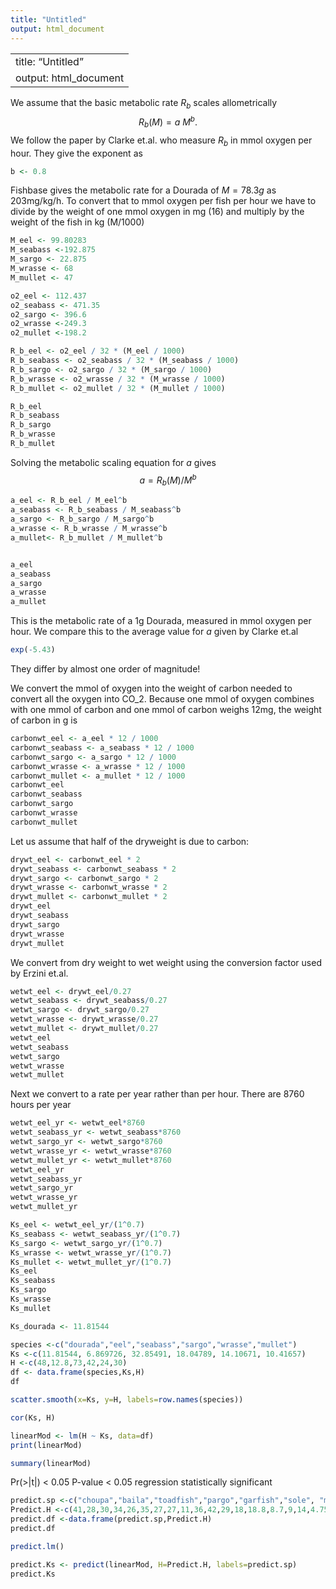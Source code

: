```yaml
---
title: "Untitled"
output: html_document
---
```


---
title: "Untitled"
output: html_document
---

We assume that the basic metabolic rate $R_b$ scales allometrically 
$$
R_b(M)=a\ M^{b}.
$$
We follow the paper by Clarke et.al. who measure $R_b$ in mmol oxygen per hour.
They give the exponent as
```r
b <- 0.8
```

Fishbase gives the metabolic rate for a Dourada of $M=78.3 g$ as 203mg/kg/h. To 
convert that to mmol oxygen per fish per hour we have to divide by the weight of
one mmol oxygen in mg (16) and multiply by the weight of the fish in kg
(M/1000)
```r
M_eel <- 99.80283
M_seabass <-192.875
M_sargo <- 22.875
M_wrasse <- 68
M_mullet <- 47
```
```r
o2_eel <- 112.437
o2_seabass <- 471.35
o2_sargo <- 396.6
o2_wrasse <-249.3
o2_mullet <-198.2
```
```r
R_b_eel <- o2_eel / 32 * (M_eel / 1000)
R_b_seabass <- o2_seabass / 32 * (M_seabass / 1000)
R_b_sargo <- o2_sargo / 32 * (M_sargo / 1000)
R_b_wrasse <- o2_wrasse / 32 * (M_wrasse / 1000)
R_b_mullet <- o2_mullet / 32 * (M_mullet / 1000)
```
```r
R_b_eel
R_b_seabass
R_b_sargo
R_b_wrasse
R_b_mullet
```
Solving the metabolic scaling equation for $a$ gives
$$
a = R_b(M) / M^{b}
$$
```r
a_eel <- R_b_eel / M_eel^b
a_seabass <- R_b_seabass / M_seabass^b
a_sargo <- R_b_sargo / M_sargo^b
a_wrasse <- R_b_wrasse / M_wrasse^b
a_mullet<- R_b_mullet / M_mullet^b


a_eel
a_seabass
a_sargo
a_wrasse
a_mullet
```
This is the metabolic rate of a 1g Dourada, measured in mmol oxygen per hour.
We compare this to the average value for $a$ given by Clarke et.al
```r
exp(-5.43)
```
They differ by almost one order of magnitude!

We convert the mmol of oxygen into the weight of carbon needed to convert all
the oxygen into CO_2. Because one mmol of oxygen combines with one mmol of carbon
and one mmol of carbon weighs 12mg, the weight of carbon in g is
```r
carbonwt_eel <- a_eel * 12 / 1000
carbonwt_seabass <- a_seabass * 12 / 1000
carbonwt_sargo <- a_sargo * 12 / 1000
carbonwt_wrasse <- a_wrasse * 12 / 1000
carbonwt_mullet <- a_mullet * 12 / 1000
carbonwt_eel
carbonwt_seabass
carbonwt_sargo
carbonwt_wrasse
carbonwt_mullet
```
Let us assume that half of the dryweight is due to carbon:
```r
drywt_eel <- carbonwt_eel * 2
drywt_seabass <- carbonwt_seabass * 2
drywt_sargo <- carbonwt_sargo * 2
drywt_wrasse <- carbonwt_wrasse * 2
drywt_mullet <- carbonwt_mullet * 2
drywt_eel
drywt_seabass
drywt_sargo
drywt_wrasse
drywt_mullet
```
We convert from dry weight to wet weight using the conversion factor used by 
Erzini et.al.
```r
wetwt_eel <- drywt_eel/0.27
wetwt_seabass <- drywt_seabass/0.27
wetwt_sargo <- drywt_sargo/0.27
wetwt_wrasse <- drywt_wrasse/0.27
wetwt_mullet <- drywt_mullet/0.27
wetwt_eel
wetwt_seabass
wetwt_sargo
wetwt_wrasse
wetwt_mullet
```
Next we convert to a rate per year rather than per hour. There are 8760 hours per year
```r
wetwt_eel_yr <- wetwt_eel*8760
wetwt_seabass_yr <- wetwt_seabass*8760
wetwt_sargo_yr <- wetwt_sargo*8760
wetwt_wrasse_yr <- wetwt_wrasse*8760
wetwt_mullet_yr <- wetwt_mullet*8760
wetwt_eel_yr
wetwt_seabass_yr
wetwt_sargo_yr
wetwt_wrasse_yr
wetwt_mullet_yr
```
```r
Ks_eel <- wetwt_eel_yr/(1^0.7)
Ks_seabass <- wetwt_seabass_yr/(1^0.7)
Ks_sargo <- wetwt_sargo_yr/(1^0.7)
Ks_wrasse <- wetwt_wrasse_yr/(1^0.7)
Ks_mullet <- wetwt_mullet_yr/(1^0.7)
Ks_eel
Ks_seabass
Ks_sargo
Ks_wrasse
Ks_mullet
```

```r
Ks_dourada <- 11.81544
```
```r
species <-c("dourada","eel","seabass","sargo","wrasse","mullet")
Ks <-c(11.81544, 6.869726, 32.85491, 18.04789, 14.10671, 10.41657)
H <-c(48,12.8,73,42,24,30)
df <- data.frame(species,Ks,H)
df
```
```r
scatter.smooth(x=Ks, y=H, labels=row.names(species))
```


```r
cor(Ks, H)
```
```r
linearMod <- lm(H ~ Ks, data=df)  
print(linearMod)
```
```r
summary(linearMod)
```
Pr(>|t|) < 0.05    P-value < 0.05 
regression statistically significant 

```r
predict.sp <-c("choupa","baila","toadfish","pargo","garfish","sole", "mucharra", "Safia", "silverside", "redmullet", "salema", "goby", "anchovy", "sardie", "worms", "snails", "bivalve","crustacea")
Predict.H <-c(41,28,30,34,26,35,27,27,11,36,42,29,18,18.8,8.7,9,14,4.75)
predict.df <-data.frame(predict.sp,Predict.H)
predict.df
```
```r
predict.lm()
```



```r
predict.Ks <- predict(linearMod, H=Predict.H, labels=predict.sp)
predict.Ks
```